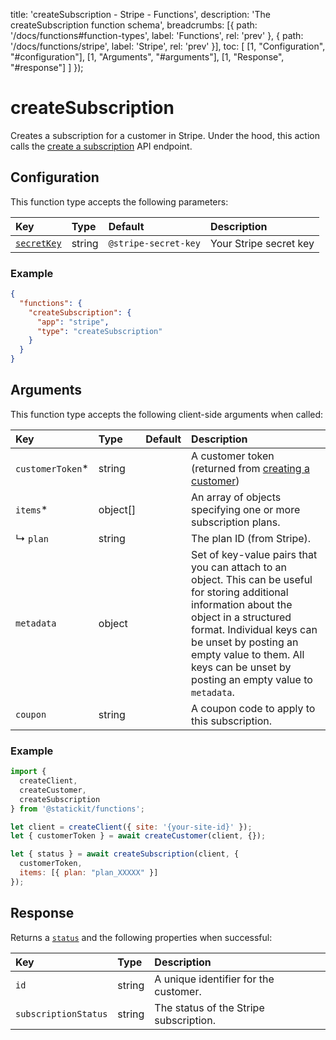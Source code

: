 
  title: 'createSubscription - Stripe - Functions',
  description: 'The createSubscription function schema',
  breadcrumbs: [{
    path: '/docs/functions#function-types',
    label: 'Functions',
    rel: 'prev'
  },
  {
    path: '/docs/functions/stripe',
    label: 'Stripe',
    rel: 'prev'
  }],
  toc: [
    [1, "Configuration", "#configuration"],
    [1, "Arguments", "#arguments"],
    [1, "Response", "#response"]
  ]
});

# createSubscription

Creates a subscription for a customer in Stripe. Under the hood, this action calls the [create a subscription](https://stripe.com/docs/api/subscriptions/create) API endpoint.

## Configuration

This function type accepts the following parameters:

| Key                        | Type                     | Default                        | Description                                                  |
| :------------------------- | :----------------------- | :----------------------------- | :----------------------------------------------------------- |
| [`secretKey`](/docs/functions/stripe#secret-key)       | string                   | `@stripe-secret-key`           | Your Stripe secret key                                      |

### Example

```json
{
  "functions": {
    "createSubscription": {
      "app": "stripe",
      "type": "createSubscription"
    }
  }
}
```

## Arguments

This function type accepts the following client-side arguments when called:

| Key                        | Type                     | Default                        | Description                                                  |
| :------------------------- | :----------------------- | :----------------------------- | :----------------------------------------------------------- |
| `customerToken`*          | string                   |                                | A customer token (returned from [creating a customer](/docs/functions/stripe/create-customer#response)) |
| `items`*                  | object[]                 |                                | An array of objects specifying one or more subscription plans. |
| ↳ `plan`                  | string                   |                                | The plan ID (from Stripe).                                   |
| `metadata`                 | object                   |                                | Set of key-value pairs that you can attach to an object. This can be useful for storing additional information about the object in a structured format. Individual keys can be unset by posting an empty value to them. All keys can be unset by posting an empty value to `metadata`. |
| `coupon`                   | string                   |                                | A coupon code to apply to this subscription. |

### Example

```js
import { 
  createClient,
  createCustomer,
  createSubscription 
} from '@statickit/functions';

let client = createClient({ site: '{your-site-id}' });
let { customerToken } = await createCustomer(client, {});

let { status } = await createSubscription(client, {
  customerToken,
  items: [{ plan: "plan_XXXXX" }]
});
```

## Response

Returns a [`status`](/docs/functions#responses) and the following properties when successful:

| Key                        | Type                     |  Description                                                 |
| :------------------------- | :----------------------- | :----------------------------------------------------------- |
| `id`                       | string                   | A unique identifier for the customer.                        |
| `subscriptionStatus`       | string                   | The status of the Stripe subscription.                       |
